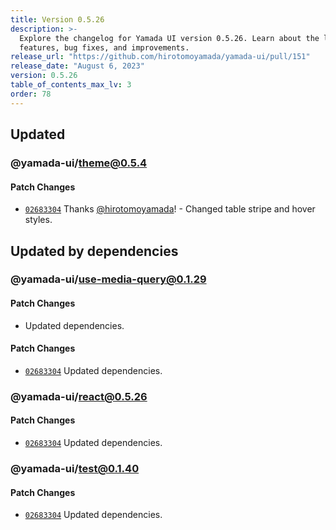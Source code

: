 ```yaml
---
title: Version 0.5.26
description: >-
  Explore the changelog for Yamada UI version 0.5.26. Learn about the latest
  features, bug fixes, and improvements.
release_url: "https://github.com/hirotomoyamada/yamada-ui/pull/151"
release_date: "August 6, 2023"
version: 0.5.26
table_of_contents_max_lv: 3
order: 78
---
```


## Updated

### @yamada-ui/theme@0.5.4

#### Patch Changes

- [`02683304`](https://github.com/hirotomoyamada/yamada-ui/commit/026833049efc405664606cdb225d83123413c986) Thanks [@hirotomoyamada](https://github.com/hirotomoyamada)! - Changed table stripe and hover styles.

## Updated by dependencies

### @yamada-ui/use-media-query@0.1.29

#### Patch Changes

- Updated dependencies.

#### Patch Changes

- [`02683304`](https://github.com/hirotomoyamada/yamada-ui/commit/026833049efc405664606cdb225d83123413c986) Updated dependencies.

### @yamada-ui/react@0.5.26

#### Patch Changes

- [`02683304`](https://github.com/hirotomoyamada/yamada-ui/commit/026833049efc405664606cdb225d83123413c986) Updated dependencies.

### @yamada-ui/test@0.1.40

#### Patch Changes

- [`02683304`](https://github.com/hirotomoyamada/yamada-ui/commit/026833049efc405664606cdb225d83123413c986) Updated dependencies.
